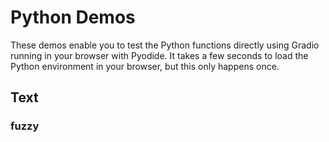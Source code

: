 
# Python Demos

These demos enable you to test the Python functions directly using Gradio running in your browser with Pyodide.  It takes a few seconds to load the Python environment in your browser, but this only happens once.

## Text

### fuzzy

<GradioApp />